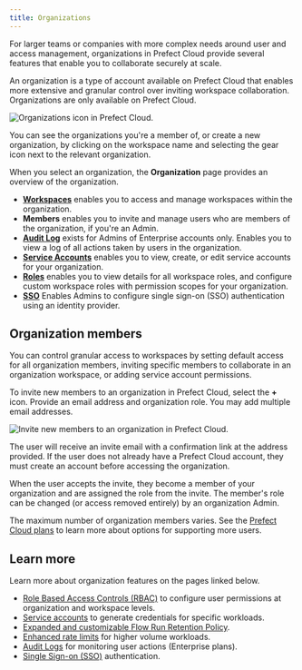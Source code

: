 ```yaml
---
title: Organizations
---
```



For larger teams or companies with more complex needs around user and access management, organizations in Prefect Cloud provide several features that enable you to collaborate securely at scale.

An organization is a type of account available on Prefect Cloud that enables more extensive and granular control over inviting workspace collaboration. Organizations are only available on Prefect Cloud.

![Organizations icon in Prefect Cloud.](/2.13.8/img/ui/organizations.png)

You can see the organizations you're a member of, or create a new organization, by clicking on the workspace name and selecting the gear icon next to the relevant organization.

When you select an organization, the **Organization** page provides an overview of the organization.

- [**Workspaces**](/2.13.8/cloud/workspaces/) enables you to access and manage workspaces within the organization.
- **Members** enables you to invite and manage users who are members of the organization, if you're an Admin.
- [**Audit Log**](/2.13.8/cloud/users/audit-log/) exists for Admins of Enterprise accounts only. Enables you to view a log of all actions taken by users in the organization.
- [**Service Accounts**](/2.13.8/cloud/users/service-accounts/) enables you to view, create, or edit service accounts for your organization.
- [**Roles**](/2.13.8/cloud/users/roles/) enables you to view details for all workspace roles, and configure custom workspace roles with permission scopes for your organization.
- [**SSO**](/2.13.8/cloud/users/sso/) Enables Admins to configure single sign-on (SSO) authentication using an identity provider.

## Organization members

You can control granular access to workspaces by setting default access for all organization members, inviting specific members to collaborate in an organization workspace, or adding service account permissions.

To invite new members to an organization in Prefect Cloud, select the **+** icon. Provide an email address and  organization role. You may add multiple email addresses.

![Invite new members to an organization in Prefect Cloud.](/2.13.8/img/ui/org-invite-members.png)

The user will receive an invite email with a confirmation link at the address provided. If the user does not already have a Prefect Cloud account, they must create an account before accessing the organization.

When the user accepts the invite, they become a member of your organization and are assigned the role from the invite. The member's role can be changed (or access removed entirely) by an organization Admin.

The maximum number of organization members varies. See the [Prefect Cloud plans](https://www.prefect.io/pricing) to learn more about options for supporting more users.

## Learn more

Learn more about organization features on the pages linked below.

- [Role Based Access Controls (RBAC)](/2.13.8/cloud/users/roles/) to configure user permissions at organization and workspace levels.
- [Service accounts](/2.13.8/cloud/users/service-accounts/) to generate credentials for specific workloads.
- [Expanded and customizable Flow Run Retention Policy](/2.13.8/ui/flow-runs/#flow-run-retention-policy).
- [Enhanced rate limits](/2.13.8/cloud/rate-limits/) for higher volume workloads.
- [Audit Logs](/2.13.8/cloud/users/audit-log/) for monitoring user actions (Enterprise plans).
- [Single Sign-on (SSO)](/2.13.8/cloud/users/sso/) authentication.
